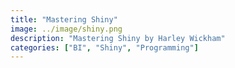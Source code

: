 ```yaml
---
title: "Mastering Shiny"
image: ../image/shiny.png
description: "Mastering Shiny by Harley Wickham"
categories: ["BI", "Shiny", "Programming"]
---
```


